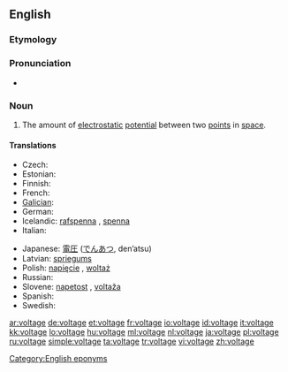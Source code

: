 ==English==
{{wikipedia}}

===Etymology===
{{suffix|volt|age}}

===Pronunciation===
* {{a|US}} {{IPA|/voʊltɪdʒ/}}

===Noun===
{{en-noun}}

# {{physics}} The amount of [[electrostatic]] [[potential]] between two [[point]]s in [[space]].

====Translations====
{{trans-top|amount of electrostatic potential}}
* Czech: {{t-|cs|napětí|n}}
* Estonian: {{t-|et|pinge}}
* Finnish: {{t+|fi|jännite}}
* French: {{t+|fr|tension|f}}
* [[Galician]]: {{t-|gl|voltaxe|f|xs=Galician}}
* German: {{t+|de|Spannung|f}}
* Icelandic: [[rafspenna]] {{f}}, [[spenna]] {{f}}
* Italian: {{t-|it|voltaggio|m}}
{{trans-mid}}
* Japanese: [[電圧]] ([[でんあつ]], den’atsu)
* Latvian: [[spriegums]] {{m}}
* Polish: [[napięcie]] {{n}}, [[woltaż]] {{m}}
* Russian: {{t|ru|напряжение|n|tr=naprjažénije|sc=Cyrl}}
* Slovene: [[napetost]] {{f}}, [[voltaža]] {{f}}
* Spanish: {{t-|es|voltaje|m}}
* Swedish: {{t+|sv|spänning|c}}
{{trans-bottom}}

[[Category:English eponyms]]

[[ar:voltage]]
[[de:voltage]]
[[et:voltage]]
[[fr:voltage]]
[[io:voltage]]
[[id:voltage]]
[[it:voltage]]
[[kk:voltage]]
[[lo:voltage]]
[[hu:voltage]]
[[ml:voltage]]
[[nl:voltage]]
[[ja:voltage]]
[[pl:voltage]]
[[ru:voltage]]
[[simple:voltage]]
[[ta:voltage]]
[[tr:voltage]]
[[vi:voltage]]
[[zh:voltage]]